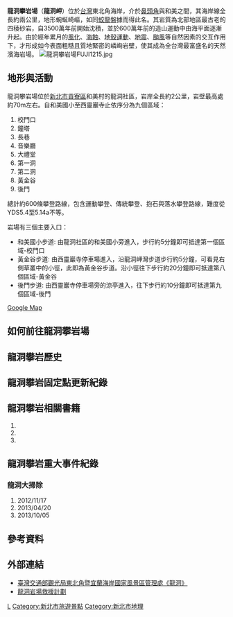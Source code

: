 '''龍洞攀岩場'''（'''龍洞岬'''）位於[[台灣|台灣]]東北角海岸，介於[[鼻頭角|鼻頭角]]與和美之間，其海岸線全長約兩公里，地形蜿蜒崎嶇，如同[[蛟龍|蛟龍]]盤據而得此名。其岩質為北部地區最古老的四稜砂岩，自3500萬年前開始沈積，並於600萬年前的造山運動中由海平面逐漸升起。由於經年累月的[[風化|風化]]、[[海蝕|海蝕]]、[[地殼運動|地殼運動]]、[[地震|地震]]、[[颱風|颱風]]等自然因素的交互作用下，才形成如今表面粗糙且質地緊密的嶙峋岩壁，使其成為全台灣最富盛名的天然濱海岩場。
[[File:龍洞攀岩場FUJI1215.jpg|thumb]]

==地形與活動==
龍洞攀岩場位於[[新北市|新北市]][[貢寮區|貢寮區]]和美村的龍洞社區，岩岸全長約2公里，岩壁最高處約70m左右。自和美國小至西靈巖寺止依序分為九個區域：
# 校門口
# 鐘塔
# 長巷
# 音樂廳
# 大禮堂
# 第一洞
# 第二洞
# 黃金谷
# 後門
總計約600條攀登路線，包含運動攀登、傳統攀登、抱石與落水攀登路線，難度從YDS5.4至5.14a不等。

岩場有三個主要入口：
* 和美國小步道: 由龍洞社區的和美國小旁進入，步行約5分鐘即可抵達第一個區域-校門口
* 黃金谷步道: 由西靈巖寺停車場進入，沿龍洞岬灣步道步行約5分鐘，可看見右側草叢中的小徑，此即為黃金谷步道。沿小徑往下步行約20分鐘即可抵達第八個區域-黃金谷
* 後門步道: 由西靈巖寺停車場旁的涼亭進入，往下步行約10分鐘即可抵達第九個區域-後門
[http://maps.google.com/maps/ms?msid=217990441114180082325.0004a764071c652021a04&msa=0&ll=25.108431,121.922557&spn=0.015,0.019205 Google Map]

==如何前往龍洞攀岩場==

==龍洞攀岩歷史==

==龍洞攀岩固定點更新紀錄==

==龍洞攀岩相關書籍==
# {{Cite book | author = 朴來慶、呂金霙| title = 《前進龍洞岩場》Lungtung Rock Climbing Guide | publisher = 鐘郡出版社 | date = 1998年11月 | ISBN =9578966725| language=zh,en}}
# {{Cite book | author = Matt Robertson著 王宏祥 譯| title = 《龍洞傳統攀登》Long Dong Trad Climbs |  date = 2006年3月31日 | language=zh,en}}
# {{Cite book | author = Matt Robertson著 吳彥儀 譯| title = 《台灣龍洞攀岩指南》Rock Climbing Taiwan |  date = 2012年4月 | ISBN = 9789574189939| language=zh,en}}

==龍洞攀岩重大事件紀錄==
===龍洞大掃除===
#2012/11/17
#2013/04/20
#2013/10/05

==參考資料==
{{reflist}}


==外部連結==
{{Commons category|Longdong(Taiwan)}}
* [https://web.archive.org/web/20100218043944/http://www.necoast-nsa.gov.tw/user/Article.aspx?Lang=1&SNo=03000023  臺灣交通部觀光局東北角暨宜蘭海岸國家風景區管理處《龍洞》]
* [http://rescue.climbing.org 龍洞岩場救援計劃]

[[Category:貢寮區|L]]
[[Category:新北市旅遊景點|Category:新北市旅遊景點]]
[[Category:新北市地理|Category:新北市地理]]